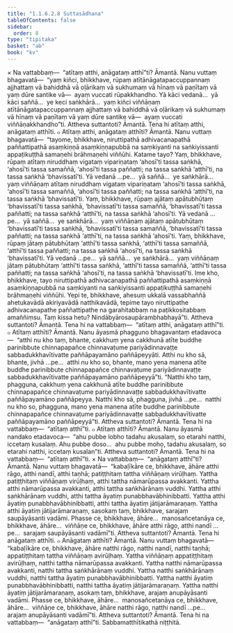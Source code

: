 ```yaml
---
title: "1.1.6.2.8 Suttasādhana"
tableOfContents: false
sidebar:
  order: 8
type: "tipitaka"
basket: "ab"
book: "kv"
---
```



<DynamicBreadcrumb />

<Division number="296" book="kv">

<Paragraph number="712" book="kv">
× Na vattabbaṃ—  “atītaṃ atthi, anāgataṃ atthī”ti? Āmantā. Nanu vuttaṃ bhagavatā—  “yaṃ kiñci, bhikkhave, rūpaṃ atītānāgatapaccuppannaṃ ajjhattaṃ vā bahiddhā vā oḷārikaṃ vā sukhumaṃ vā hīnaṃ vā paṇītaṃ vā yaṃ dūre santike vā—  ayaṃ vuccati rūpakkhandho. Yā kāci vedanā…  yā kāci saññā…  ye keci saṅkhārā…  yaṃ kiñci viññāṇaṃ atītānāgatapaccuppannaṃ ajjhattaṃ vā bahiddhā vā oḷārikaṃ vā sukhumaṃ vā hīnaṃ vā paṇītaṃ vā yaṃ dūre santike vā—  ayaṃ vuccati viññāṇakkhandho”ti. Attheva suttantoti? Āmantā. Tena hi atītaṃ atthi, anāgataṃ atthīti.
</Paragraph>

<Paragraph number="713" book="kv">
๐ Atītaṃ atthi, anāgataṃ atthīti? Āmantā. Nanu vuttaṃ bhagavatā—  “tayome, bhikkhave, niruttipathā adhivacanapathā paññattipathā asaṃkiṇṇā asaṃkiṇṇapubbā na saṃkiyanti na saṅkiyissanti appaṭikuṭṭhā samaṇehi brāhmaṇehi viññūhi. Katame tayo? Yaṃ, bhikkhave, rūpaṃ atītaṃ niruddhaṃ vigataṃ vipariṇataṃ ‘ahosī’ti tassa saṅkhā, ‘ahosī’ti tassa samaññā, ‘ahosī’ti tassa paññatti; na tassa saṅkhā ‘atthī’ti, na tassa saṅkhā ‘bhavissatī’ti. Yā vedanā …pe…  yā saññā…  ye saṅkhārā…  yaṃ viññāṇaṃ atītaṃ niruddhaṃ vigataṃ vipariṇataṃ ‘ahosī’ti tassa saṅkhā, ‘ahosī’ti tassa samaññā, ‘ahosī’ti tassa paññatti; na tassa saṅkhā ‘atthī’ti, na tassa saṅkhā ‘bhavissatī’ti.
</Paragraph>

<Paragraph number="714" book="kv">
Yaṃ, bhikkhave, rūpaṃ ajātaṃ apātubhūtaṃ ‘bhavissatī’ti tassa saṅkhā, ‘bhavissatī’ti tassa samaññā, ‘bhavissatī’ti tassa paññatti; na tassa saṅkhā ‘atthī’ti, na tassa saṅkhā ‘ahosī’ti. Yā vedanā …pe…  yā saññā…  ye saṅkhārā…  yaṃ viññāṇaṃ ajātaṃ apātubhūtaṃ ‘bhavissatī’ti tassa saṅkhā, ‘bhavissatī’ti tassa samaññā, ‘bhavissatī’ti tassa paññatti; na tassa saṅkhā ‘atthī’ti, na tassa saṅkhā ‘ahosī’ti.
</Paragraph>

<Paragraph number="715" book="kv">
Yaṃ, bhikkhave, rūpaṃ jātaṃ pātubhūtaṃ ‘atthī’ti tassa saṅkhā, ‘atthī’ti tassa samaññā, ‘atthī’ti tassa paññatti; na tassa saṅkhā ‘ahosī’ti, na tassa saṅkhā ‘bhavissatī’ti. Yā vedanā …pe…  yā saññā…  ye saṅkhārā…  yaṃ viññāṇaṃ jātaṃ pātubhūtaṃ ‘atthī’ti tassa saṅkhā, ‘atthī’ti tassa samaññā, ‘atthī’ti tassa paññatti; na tassa saṅkhā ‘ahosī’ti, na tassa saṅkhā ‘bhavissatī’ti. Ime kho, bhikkhave, tayo niruttipathā adhivacanapathā paññattipathā asaṃkiṇṇā asaṃkiṇṇapubbā na saṃkiyanti na saṅkiyissanti appaṭikuṭṭhā samaṇehi brāhmaṇehi viññūhi.
</Paragraph>

<Paragraph number="716" book="kv">
Yepi te, bhikkhave, ahesuṃ ukkalā vassabhaññā ahetukavādā akiriyavādā natthikavādā, tepime tayo niruttipathe adhivacanapathe paññattipathe na garahitabbaṃ na paṭikkositabbaṃ amaññiṃsu. Taṃ kissa hetu? Nindābyārosaupārambhabhayā”ti. Attheva suttantoti? Āmantā. Tena hi na vattabbaṃ—  “atītaṃ atthi, anāgataṃ atthī”ti.
</Paragraph>

<Paragraph number="717" book="kv">
๐ Atītaṃ atthīti? Āmantā. Nanu āyasmā phagguno bhagavantaṃ etadavoca—  “atthi nu kho taṃ, bhante, cakkhuṃ yena cakkhunā atīte buddhe parinibbute chinnapapañce chinnavaṭume pariyādinnavaṭṭe sabbadukkhavītivatte paññāpayamāno paññāpeyyāti. Atthi nu kho sā, bhante, jivhā …pe…  atthi nu kho so, bhante, mano yena manena atīte buddhe parinibbute chinnapapañce chinnavaṭume pariyādinnavaṭṭe sabbadukkhavītivatte paññāpayamāno paññāpeyyā”ti.
</Paragraph>

<Paragraph number="718" book="kv">
“Natthi kho taṃ, phagguna, cakkhuṃ yena cakkhunā atīte buddhe parinibbute chinnapapañce chinnavaṭume pariyādinnavaṭṭe sabbadukkhavītivatte paññāpayamāno paññāpeyya. Natthi kho sā, phagguna, jivhā …pe…  natthi nu kho so, phagguna, mano yena manena atīte buddhe parinibbute chinnapapañce chinnavaṭume pariyādinnavaṭṭe sabbadukkhavītivatte paññāpayamāno paññāpeyyā”ti. Attheva suttantoti? Āmantā. Tena hi na vattabbaṃ—  “atītaṃ atthī”ti.
</Paragraph>

<Paragraph number="719" book="kv">
๐ Atītaṃ atthīti? Āmantā. Nanu āyasmā nandako etadavoca—  “ahu pubbe lobho tadahu akusalaṃ, so etarahi natthi, iccetaṃ kusalaṃ. Ahu pubbe doso…  ahu pubbe moho, tadahu akusalaṃ, so etarahi natthi, iccetaṃ kusalan”ti. Attheva suttantoti? Āmantā. Tena hi na vattabbaṃ—  “atītaṃ atthī”ti.
</Paragraph>

<Paragraph number="720" book="kv">
× Na vattabbaṃ—  “anāgataṃ atthī”ti? Āmantā. Nanu vuttaṃ bhagavatā—  “kabaḷīkāre ce, bhikkhave, āhāre atthi rāgo, atthi nandī, atthi taṇhā; patiṭṭhitaṃ tattha viññāṇaṃ virūḷhaṃ. Yattha patiṭṭhitaṃ viññāṇaṃ virūḷhaṃ, atthi tattha nāmarūpassa avakkanti. Yattha atthi nāmarūpassa avakkanti, atthi tattha saṅkhārānaṃ vuddhi. Yattha atthi saṅkhārānaṃ vuddhi, atthi tattha āyatiṃ punabbhavābhinibbatti. Yattha atthi āyatiṃ punabbhavābhinibbatti, atthi tattha āyatiṃ jātijarāmaraṇaṃ. Yattha atthi āyatiṃ jātijarāmaraṇaṃ, sasokaṃ taṃ, bhikkhave, sarajaṃ saupāyāsanti vadāmi.
</Paragraph>

<Paragraph number="721" book="kv">
Phasse ce, bhikkhave, āhāre…  manosañcetanāya ce, bhikkhave, āhāre…  viññāṇe ce, bhikkhave, āhāre atthi rāgo, atthi nandī …pe…  sarajaṃ saupāyāsanti vadāmī”ti. Attheva suttantoti? Āmantā. Tena hi anāgataṃ atthīti.
</Paragraph>

<Paragraph number="722" book="kv">
๐ Anāgataṃ atthīti? Āmantā. Nanu vuttaṃ bhagavatā—  “kabaḷīkāre ce, bhikkhave, āhāre natthi rāgo, natthi nandī, natthi taṇhā; appatiṭṭhitaṃ tattha viññāṇaṃ avirūḷhaṃ. Yattha viññāṇaṃ appatiṭṭhitaṃ avirūḷhaṃ, natthi tattha nāmarūpassa avakkanti. Yattha natthi nāmarūpassa avakkanti, natthi tattha saṅkhārānaṃ vuddhi. Yattha natthi saṅkhārānaṃ vuddhi, natthi tattha āyatiṃ punabbhavābhinibbatti. Yattha natthi āyatiṃ punabbhavābhinibbatti, natthi tattha āyatiṃ jātijarāmaraṇaṃ. Yattha natthi āyatiṃ jātijarāmaraṇaṃ, asokaṃ taṃ, bhikkhave, arajaṃ anupāyāsanti vadāmi.
</Paragraph>

<Paragraph number="723" book="kv">
Phasse ce, bhikkhave, āhāre…  manosañcetanāya ce, bhikkhave, āhāre…  viññāṇe ce, bhikkhave, āhāre natthi rāgo, natthi nandī …pe…  arajaṃ anupāyāsanti vadāmī”ti. Attheva suttantoti? Āmantā. Tena hi na vattabbaṃ—  “anāgataṃ atthī”ti.

</Paragraph>
</Division>

<Paragraph number="724" type="center" book="kv">
Sabbamatthītikathā niṭṭhitā.
</Paragraph>